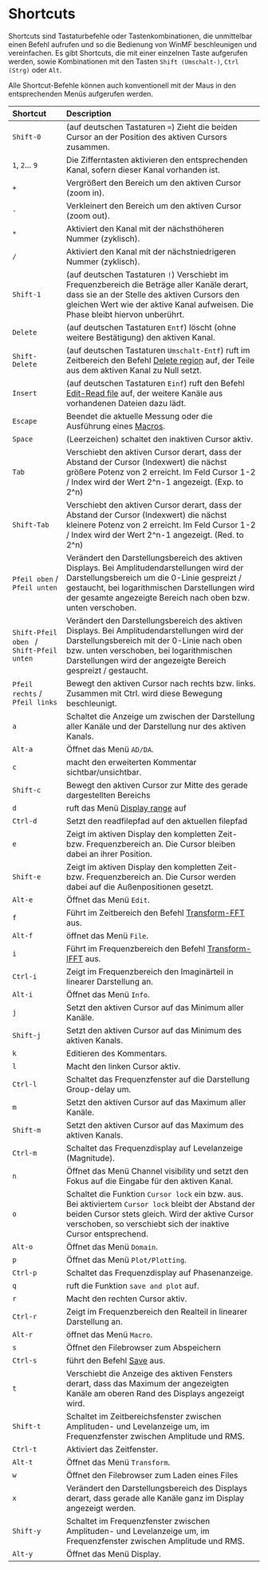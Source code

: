 # Shortcuts

Shortcuts sind Tastaturbefehle oder Tastenkombinationen, die unmittelbar einen Befehl aufrufen und so die Bedienung von WinMF beschleunigen und vereinfachen. Es gibt Shortcuts, die mit einer einzelnen Taste aufgerufen werden, sowie Kombinationen mit den Tasten ``Shift (Umschalt-)``, ``Ctrl (Strg)`` oder ``Alt``.

Alle Shortcut-Befehle können auch konventionell mit der Maus in den entsprechenden Menüs aufgerufen werden.

| Shortcut              | Description   |
| :------------         | :------------ |
| ``Shift-0``           | (auf deutschen Tastaturen ``=``) Zieht die beiden Cursor an der Position des aktiven Cursors zusammen. |
| ``1``, ``2``... ``9`` | Die Zifferntasten aktivieren den entsprechenden Kanal, sofern dieser Kanal vorhanden ist. |
| ``+``                 | Vergrößert den Bereich um den aktiven Cursor (zoom in). |
| ``-``                 | Verkleinert den Bereich um den aktiven Cursor (zoom out). |
| ``*``                 | Aktiviert den Kanal mit der nächsthöheren Nummer (zyklisch). |
| ``/``                 | Aktiviert den Kanal mit der nächstniedrigeren Nummer (zyklisch). |
| ``Shift-1``           | (auf deutschen Tastaturen ``!``) Verschiebt im Frequenzbereich die Beträge aller Kanäle derart, dass sie an der Stelle des aktiven Cursors den gleichen Wert wie der aktive Kanal aufweisen. Die Phase bleibt hiervon unberührt. |
| ``Delete``            | (auf deutschen Tastaturen ``Entf``) löscht (ohne weitere Bestätigung) den aktiven Kanal. |
| ``Shift-Delete``      | (auf deutschen Tastaturen ``Umschalt-Entf``) ruft im Zeitbereich den Befehl [Delete region](/de/help/edit/delete-region) auf, der Teile aus dem aktiven Kanal zu Null setzt. |
| ``Insert``            | (auf deutschen Tastaturen ``Einf``) ruft den Befehl [Edit-Read file](/de/help/edit/read-file) auf, der weitere Kanäle aus vorhandenen Dateien dazu lädt. |
| ``Escape``            | Beendet die aktuelle Messung oder die Ausführung eines [Macros](/de/help/macro/macro). |
| ``Space``             | (Leerzeichen) schaltet den inaktiven Cursor aktiv. |
| ``Tab``               | Verschiebt den aktiven Cursor derart, dass der Abstand der Cursor (Indexwert) die nächst größere Potenz von 2 erreicht. Im Feld Cursor 1-2 / Index wird der Wert 2^n-1 angezeigt. (Exp. to 2^n) |
| ``Shift-Tab``         | Verschiebt den aktiven Cursor derart, dass der Abstand der Cursor (Indexwert) die nächst kleinere Potenz von 2 erreicht. Im Feld Cursor 1-2 / Index wird der Wert 2^n-1 angezeigt. (Red. to 2^n) |
| ``Pfeil oben`` / ``Pfeil unten`` | Verändert den Darstellungsbereich des aktiven Displays. Bei Amplitudendarstellungen wird der Darstellungsbereich um die 0-Linie gespreizt / gestaucht, bei logarithmischen Darstellungen wird der gesamte angezeigte Bereich nach oben bzw. unten verschoben. |
| ``Shift-Pfeil oben `` / ``Shift-Pfeil unten`` | Verändert den Darstellungsbereich des aktiven Displays. Bei Amplitudendarstellungen wird der Darstellungsbereich mit der 0-Linie nach oben bzw. unten verschoben,  bei logarithmischen Darstellungen wird der angezeigte Bereich gespreizt / gestaucht. |
| ``Pfeil rechts`` / ``Pfeil links`` | Bewegt den aktiven Cursor nach rechts bzw. links. Zusammen mit Ctrl. wird diese Bewegung beschleunigt. |
| ``a``                 | Schaltet die Anzeige um zwischen der Darstellung aller Kanäle und der Darstellung nur des aktiven Kanals. |
| ``Alt-a``             | Öffnet das Menü ``AD/DA``. |
| ``c``                 | macht den erweiterten Kommentar sichtbar/unsichtbar. |
| ``Shift-c``           | Bewegt den aktiven Cursor zur Mitte des gerade dargestellten Bereichs |
| ``d``                 | ruft das Menü [Display range](/de/help/display/display-range) auf |
| ``Ctrl-d``            | Setzt den readfilepfad auf den aktuellen filepfad |
| ``e``                 | Zeigt im aktiven Display den kompletten Zeit- bzw. Frequenzbereich an. Die Cursor bleiben dabei an ihrer Position. |
| ``Shift-e``           | Zeigt im aktiven Display den kompletten Zeit- bzw. Frequenzbereich an. Die Cursor werden dabei auf die Außenpositionen gesetzt. |
| ``Alt-e``             | Öffnet das Menü ``Edit``. |
| ``f``                 | Führt im Zeitbereich den Befehl [Transform-FFT](/de/help/transform/fft) aus. |
| ``Alt-f``             | öffnet das Menü ``File``. |
| ``i``                 | Führt im Frequenzbereich den Befehl [Transform-IFFT](/de/help/transform/ifft) aus. |
| ``Ctrl-i``            | Zeigt im Frequenzbereich den Imaginärteil in linearer Darstellung an. |
| ``Alt-i``             | Öffnet das Menü ``Info``. |
| ``j``                 | Setzt den aktiven Cursor auf das Minimum aller Kanäle. |
| ``Shift-j``           | Setzt den aktiven Cursor auf das Minimum des aktiven Kanals.|
| ``k``                 | Editieren des Kommentars. |
| ``l``                 | Macht den linken Cursor aktiv. |
| ``Ctrl-l``            | Schaltet das Frequenzfenster auf die Darstellung Group-delay um. |
| ``m``                 | Setzt den aktiven Cursor auf das Maximum aller Kanäle. |
| ``Shift-m``           | Setzt den aktiven Cursor auf das Maximum des aktiven Kanals. |
| ``Ctrl-m``            | Schaltet das Frequenzdisplay auf Levelanzeige (Magnitude). |
| ``n``                 | Öffnet das Menü Channel visibility und setzt den Fokus auf die Eingabe für den aktiven Kanal. |
| ``o``                 | Schaltet die Funktion ``Cursor lock`` ein bzw. aus. Bei aktiviertem ``Cursor lock`` bleibt der Abstand der beiden Cursor stets gleich. Wird der aktive Cursor verschoben, so verschiebt sich der inaktive Cursor entsprechend. |
| ``Alt-o``             | Öffnet das Menü ``Domain``. |
| ``p``                 | Öffnet das Menü ``Plot/Plotting``. |
| ``Ctrl-p``            | Schaltet das Frequenzdisplay auf Phasenanzeige. |
| ``q``                 | ruft die Funktion ``save and plot`` auf. |
| ``r``                 | Macht den rechten Cursor aktiv. |
| ``Ctrl-r``            | Zeigt im Frequenzbereich den Realteil in linearer Darstellung an. |
| ``Alt-r``             | öffnet das Menü ``Macro``. |
| ``s``                 | Öffnet den Filebrowser zum Abspeichern |
| ``Ctrl-s``            | führt den Befehl [Save](/de/help/file/loadsaveimportexport) aus. |
| ``t``                 | Verschiebt die Anzeige des aktiven Fensters derart, dass das Maximum der angezeigten Kanäle am oberen Rand des Displays angezeigt wird. |
| ``Shift-t``           | Schaltet im Zeitbereichsfenster zwischen Amplituden- und Levelanzeige um, im Frequenzfenster zwischen Amplitude und RMS. |
| ``Ctrl-t``            | Aktiviert das Zeitfenster. |
| ``Alt-t``             | Öffnet das Menü ``Transform``. |
| ``w``                 | Öffnet den Filebrowser zum Laden eines Files |
| ``x``                 | Verändert den Darstellungsbereich des Displays derart, dass gerade alle Kanäle ganz im Display angezeigt werden. |
| ``Shift-y``           | Schaltet im Frequenzfenster zwischen Amplituden- und Levelanzeige um, im Frequenzfenster zwischen Amplitude und RMS. |
| ``Alt-y``             | Öffnet das Menü Display. |
